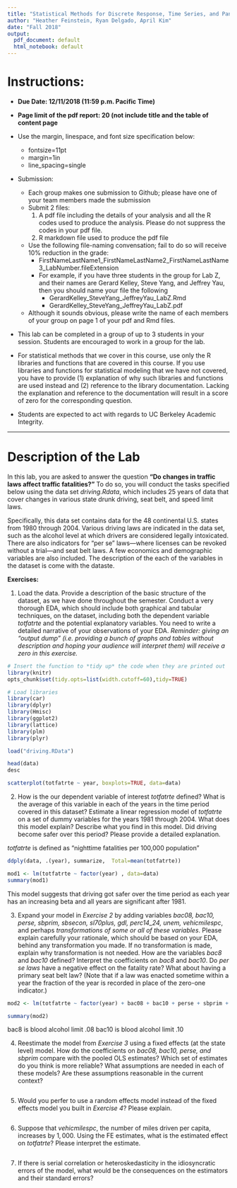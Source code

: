 ```yaml
---
title: "Statistical Methods for Discrete Response, Time Series, and Panel Data (W271): Lab 4"
author: "Heather Feinstein, Ryan Delgado, April Kim"
date: "Fall 2018"
output:
  pdf_document: default
  html_notebook: default
---
```


# Instructions:

*  $\textbf{Due Date: 12/11/2018 (11:59 p.m. Pacific Time)}$
*  $\textbf{Page limit of the pdf report: 20 (not include title and the table of content page}$
  * Use the margin, linespace, and font size specification below:
    * fontsize=11pt
    * margin=1in
    * line_spacing=single

* Submission:
    * Each group makes one submission to Github; please have one of your team members made the submission
    * Submit 2 files:
        1. A pdf file including the details of your analysis and all the R codes used to produce the analysis. Please do not suppress the codes in your pdf file.
        2. R markdown file used to produce the pdf file
    * Use the following file-naming convensation; fail to do so will receive 10% reduction in the grade:
        * FirstNameLastName1_FirstNameLastName2_FirstNameLastName3_LabNumber.fileExtension
        * For example, if you have three students in the group for Lab Z, and their names are Gerard Kelley, Steve Yang, and Jeffrey Yau, then you should name your file the following
            * GerardKelley_SteveYang_JeffreyYau_LabZ.Rmd
            * GerardKelley_SteveYang_JeffreyYau_LabZ.pdf
    * Although it sounds obvious, please write the name of each members of your group on page 1 of your pdf and Rmd files.

* This lab can be completed in a group of up to 3 students in your session. Students are encouraged to work in a group for the lab.

* For statistical methods that we cover in this course, use only the R libraries and functions that are covered in this course. If you use libraries and functions for statistical modeling that we have not covered, you have to provide (1) explanation of why such libraries and functions are used instead and (2) reference to the library documentation. Lacking the explanation and reference to the documentation will result in a score of zero for the corresponding question.

* Students are expected to act with regards to UC Berkeley Academic Integrity.

******************************************************
\newpage

# Description of the Lab

In this lab, you are asked to answer the question **"Do changes in traffic laws affect traffic fatalities?"**  To do so, you will conduct the tasks specified below using the data set *driving.Rdata*, which includes 25 years of data that cover changes in various state drunk driving, seat belt, and speed limit laws. 

Specifically, this data set contains data for the 48 continental U.S. states from 1980 through 2004. Various driving laws are indicated in the data set, such as the alcohol level at which drivers are considered legally intoxicated. There are also indicators for “per se” laws—where licenses can be revoked without a trial—and seat belt laws. A few economics and demographic variables are also included. The description of the each of the variables in the dataset is come with the dataste.

**Exercises:**

1. Load the data. Provide a description of the basic structure of the dataset, as we have done throughout the semester. Conduct a very thorough EDA, which should include both graphical and tabular techniques, on the dataset, including both the dependent variable *totfatrte* and the potential explanatory variables. You need to write a detailed narrative of your observations of your EDA. *Reminder: giving an "output dump" (i.e. providing a bunch of graphs and tables without description and hoping your audience will interpret them) will receive a zero in this exercise.*

```r
# Insert the function to *tidy up* the code when they are printed out
library(knitr)
opts_chunk$set(tidy.opts=list(width.cutoff=60),tidy=TRUE)

# Load libraries
library(car)
library(dplyr)
library(Hmisc)
library(ggplot2)
library(lattice)
library(plm)
library(plyr)
```

```r
load("driving.RData")

head(data)
desc
```

```r
scatterplot(totfatrte ~ year, boxplots=TRUE, data=data)
```

2. How is the our dependent variable of interest *totfatrte* defined? What is the average of this variable in each of the years in the time period covered in this dataset? Estimate a linear regression model of *totfatrte* on a set of dummy variables for the years 1981 through 2004. What does this model explain? Describe what you find in this model. Did driving become safer over this period? Please provide a detailed explanation.

*totfatrte* is defined as "nighttime fatalities per 100,000 population"

```r
ddply(data, .(year), summarize,  Total=mean(totfatrte))
```

```r
mod1 <- lm(totfatrte ~ factor(year) , data=data)
summary(mod1)
```

This model suggests that driving got safer over the time period as each year has an increasing beta and all years are significant after 1981.

3. Expand your model in *Exercise 2* by adding variables *bac08, bac10, perse, sbprim, sbsecon, sl70plus, gdl, perc14_24, unem, vehicmilespc*, and perhaps *transformations of some or all of these variables*. Please explain carefully your rationale, which should be based on your EDA, behind any transformation you made. If no transformation is made, explain why transformation is not needed. How are the variables *bac8* and *bac10* defined? Interpret the coefficients on *bac8* and *bac10*. Do *per se laws* have a negative effect on the fatality rate? What about having a primary seat belt law? (Note that if a law was enacted sometime within a year the fraction of the year is recorded in place of the zero-one indicator.)

```r
mod2 <- lm(totfatrte ~ factor(year) + bac08 + bac10 + perse + sbprim + sbsecon + sl70plus + gdl +perc14_24 + gdl + perc14_24 + unem + vehicmilespc, data=data)

summary(mod2)
```

bac8 is blood alcohol limit .08
bac10 is blood alcohol limit .10

4. Reestimate the model from *Exercise 3* using a fixed effects (at the state level) model. How do the coefficients on *bac08, bac10, perse, and sbprim* compare with the pooled OLS estimates? Which set of estimates do you think is more reliable? What assumptions are needed in each of these models?  Are these assumptions reasonable in the current context?

```r
```

5. Would you perfer to use a random effects model instead of the fixed effects model you built in *Exercise 4*? Please explain.

```r

```

6. Suppose that *vehicmilespc*, the number of miles driven per capita, increases by $1,000$. Using the FE estimates, what is the estimated effect on *totfatrte*? Please interpret the estimate.

```r

```

7. If there is serial correlation or heteroskedasticity in the idiosyncratic errors of the model, what would be the consequences on the estimators and their standard errors?

```r

```












